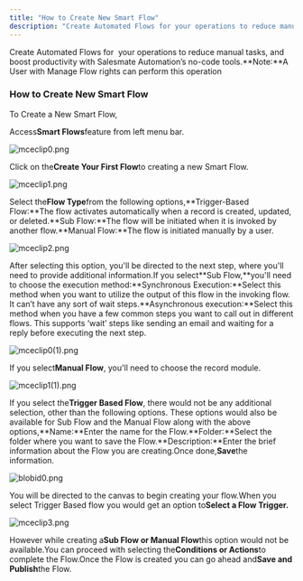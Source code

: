 ```yaml
---
title: "How to Create New Smart Flow"
description: "Create Automated Flows for your operations to reduce manual tasks, and boost productivity with Salesmate Automation’s no-code tools.**Note:**A User w..."
---
```


Create Automated Flows for  your operations to reduce manual tasks, and boost productivity with Salesmate Automation’s no-code tools.**Note:**A User with Manage Flow rights can perform this operation

### How to Create New Smart Flow

To Create a New Smart Flow,

Access**Smart Flows**feature from left menu bar.

![mceclip0.png](./images/mceclip0-4.png)

Click on the**Create Your First Flow**to creating a new Smart Flow.

![mceclip1.png](./images/mceclip1-2.png)

Select the**Flow Type**from the following options,**Trigger-Based Flow:**The flow activates automatically when a record is created, updated, or deleted.**Sub Flow:**The flow will be initiated when it is invoked by another flow.**Manual Flow:**The flow is initiated manually by a user.

![mceclip2.png](./images/mceclip2-2.png)

After selecting this option, you'll be directed to the next step, where you'll need to provide additional information.If you select**Sub Flow,**you'll need to choose the execution method:**Synchronous Execution:**Select this method when you want to utilize the output of this flow in the invoking flow. It can’t have any sort of wait steps.**Asynchronous execution:**Select this method when you have a few common steps you want to call out in different flows. This supports ‘wait’ steps like sending an email and waiting for a reply before executing the next step.

![mceclip0(1).png](./images/mceclip01-2.png)

If you select**Manual Flow**, you'll need to choose the record module.

![mceclip1(1).png](./images/mceclip11.png)

If you select the**Trigger Based Flow**, there would not be any additional selection, other than the following options. These options would also be available for Sub Flow and the Manual Flow along with the above options,**Name:**Enter the name for the Flow.**Folder:**Select the folder where you want to save the Flow.**Description:**Enter the brief information about the Flow you are creating.Once done,**Save**the information.

![blobid0.png](./images/blobid0.png)

You will be directed to the canvas to begin creating your flow.When you select Trigger Based flow you would get an option to**Select a Flow Trigger.**

![mceclip3.png](./images/mceclip3.png)

However while creating a**Sub Flow or Manual Flow**this option would not be available.You can proceed with selecting the**Conditions or Actions**to complete the Flow.Once the Flow is created you can go ahead and**Save and Publish**the Flow.
